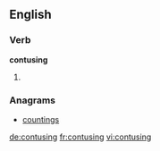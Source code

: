==English==

===Verb===
'''contusing'''

# {{present participle of|[[contuse]]}}

===Anagrams===
* [[countings#English|countings]]

[[de:contusing]]
[[fr:contusing]]
[[vi:contusing]]
